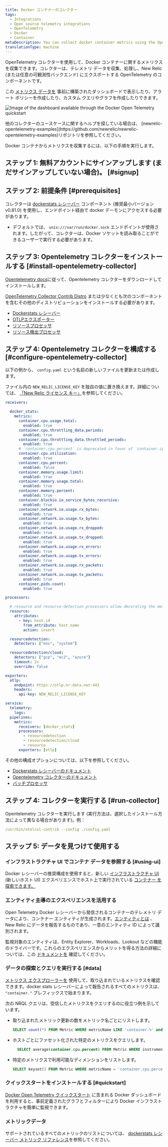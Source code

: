```yaml
---
title: Docker コンテナーのコレクター
tags:
  - Integrations
  - Open source telemetry integrations
  - OpenTelemetry
  - Docker
  - Container
metaDescription: You can collect docker container metrics using the OpenTelemetry collector.
translationType: machine
---
```



OpenTelemetry コレクターを使用して、Docker コンテナーに関するメトリクスを収集できます。コレクターは、テレメトリ データを収集、処理し、New Relic (または任意の可観測性バックエンド) にエクスポートする OpenTelemetry のコンポーネントです。

この [メトリクス データを](#data) 事前に構築されたダッシュボードで表示したり、アラート ポリシーを作成したり、カスタム クエリやグラフを作成したりできます。

<img
  title="Docker Open Telemetry quickstart dashboard"
  alt="Image of the dashboard available through the Docker Open Telemetry quickstart"
  src={infrastructureDockerOTELDashboard}
/>

<Callout variant="tip">
  他のコレクターのユースケースに関するヘルプを探している場合は、 [newrelic-opentelemetry-examples](https://github.com/newrelic/newrelic-opentelemetry-examples)リポジトリを参照してください。
</Callout>

Docker コンテナからメトリクスを収集するには、以下の手順を実行します。

## ステップ 1: 無料アカウントにサインアップします (まだサインアップしていない場合)。 [#signup]

<InlineSignup/>

## ステップ 2: 前提条件 [#prerequisites]

コレクターは [dockerstats レシーバー](https://github.com/open-telemetry/opentelemetry-collector-contrib/tree/main/receiver/dockerstatsreceiver) コンポーネント (推奨最小バージョン v0.81.0) を使用し、エンドポイント経由で docker デーモンにアクセスする必要があります。

* デフォルトでは、 `unix:///var/run/docker.sock` エンドポイントが使用されます。したがって、コレクターは、Docker ソケットを読み取ることができるユーザーで実行する必要があります。

## ステップ 3: Opentelemetry コレクターをインストールする [#install-opentelemetry-collector]

[Opentelemetry docs](https://opentelemetry.io/docs/collector/getting-started/)に従って、Opentelemetry コレクターをダウンロードしてインストールします。

[OpenTelemetry Collector Contrib Distro](https://github.com/open-telemetry/opentelemetry-collector-releases/tree/main/distributions/otelcol-contrib) または少なくとも次のコンポーネントを含むその他のディストリビューションをインストールする必要があります。

* [Dockerstats レシーバー](https://github.com/open-telemetry/opentelemetry-collector-contrib/tree/main/receiver/dockerstatsreceiver)
* [OTLPエクスポーター](https://pkg.go.dev/go.opentelemetry.io/collector/exporter/otlpexporter)
* [リソースプロセッサ](https://github.com/open-telemetry/opentelemetry-collector-contrib/blob/main/processor/resourceprocessor/README.md)
* [リソース検出プロセッサ](https://github.com/open-telemetry/opentelemetry-collector-contrib/blob/main/processor/resourcedetectionprocessor/README.md)

## ステップ 4: Opentelemetry コレクターを構成する [#configure-opentelemetry-collector]

以下の例から、 `config.yaml` という名前の新しいファイルを更新または作成します。

ファイル内の `NEW_RELIC_LICENSE_KEY` を独自の値に置き換えます。詳細については、 [「New Relic ライセンス キー」](/docs/apis/intro-apis/new-relic-api-keys/#license-key)を参照してください。

```yaml
receivers:

  docker_stats:
    metrics:
      container.cpu.usage.total:
        enabled: true
      container.cpu.throttling_data.periods:
        enabled: true
      container.cpu.throttling_data.throttled_periods:
        enabled: true
      # `container.cpu.percent` is deprecated in favor of `container.cpu.utilization` in opentelemetry-collector-contrib v0.79.0
      container.cpu.utilization:
        enabled: true
      container.cpu.percent:
        enabled: false
      container.memory.usage.limit:
        enabled: true
      container.memory.usage.total:
        enabled: true
      container.memory.percent:
        enabled: true
      container.blockio.io_service_bytes_recursive:
        enabled: true
      container.network.io.usage.rx_bytes:
        enabled: true
      container.network.io.usage.tx_bytes:
        enabled: true
      container.network.io.usage.rx_dropped:
        enabled: true
      container.network.io.usage.tx_dropped:
        enabled: true
      container.network.io.usage.rx_errors:
        enabled: true
      container.network.io.usage.tx_errors:
        enabled: true
      container.network.io.usage.rx_packets:
        enabled: true
      container.network.io.usage.tx_packets:
        enabled: true
      container.pids.count:
        enabled: true

processors:

  # resource and resource-detection processors allow decorating the metrics with host attributes
  resource:
    attributes:
      - key: host.id
        from_attribute: host.name
        action: insert

  resourcedetection:
    detectors: ["env", "system"]

  resourcedetection/cloud:
    detectors: ["gcp", "ec2", "azure"]
    timeout: 2s
    override: false

exporters:
  otlp:
    endpoint: https://otlp.nr-data.net:443
    headers:
      api-key: NEW_RELIC_LICENSE_KEY

service:
  telemetry:
    logs:
  pipelines:
    metrics:
      receivers: [docker_stats]
      processors:
        - resourcedetection
        - resourcedetection/cloud
        - resource
      exporters: [otlp]
```

その他の構成オプションについては、以下を参照してください。

* [Dockerstats レシーバーのドキュメント](https://github.com/open-telemetry/opentelemetry-collector-contrib/tree/main/receiver/dockerstatsreceiver#configuration)
* [Opentelemetry コレクターのドキュメント](https://opentelemetry.io/docs/collector/configuration/)
* [バッチプロセッサ](https://github.com/open-telemetry/opentelemetry-collector/blob/main/processor/batchprocessor/README.md)

## ステップ 4: コレクターを実行する [#run-collector]

Opentelemetry コレクターを実行します (実行方法は、選択したインストール方法によって異なる場合があります)。例：

```yaml
/usr/bin/otelcol-contrib --config ./config.yaml
```

## ステップ 5: データを見つけて使用する

### インフラストラクチャ UI でコンテナ データを参照する [#using-ui]

Docker レシーバーの推奨構成を使用すると、新しい [インフラストラクチャ UI](/docs/infrastructure/infrastructure-ui-pages/infrastructure-ui-entities#access-new-ui) (新しいホスト UI) エクスペリエンスでホスト上で実行されている [コンテナー を探索できます。](/docs/infrastructure/infrastructure-ui-pages/hosts-new-view/#containers)

### エンティティ主導のエクスペリエンスを活用する

Open Telemetry Docker レシーバーから発信されるコンテナーのテレメトリ データにより、コンテナー エンティティが生成されます。[エンティティとは](/docs/new-relic-solutions/new-relic-one/core-concepts/what-entity-new-relic/) 、New Relic にデータを報告するものであり、一意のエンティティ ID によって識別されます。

監視対象のエンティティは、Entity Explorer、Workloads、Lookout などの機能のドライバーです。これらのエクスペリエンスからメリットを得る方法の詳細については、この [ドキュメントを](/docs/new-relic-solutions/new-relic-one/core-concepts/new-relic-explorer-view-performance-across-apps-services-hosts/) 確認してください。

### データの探索とクエリを実行する [#data]

[メトリクス エクスプローラーを](/docs/query-your-data/explore-query-data/browse-data/introduction-data-explorer) 使用して、取り込まれているメトリクスを確認できます。docker stats レシーバーによって報告されるすべてのメトリクスは、 `"container."` プレフィックスで始まります。

次の NRQL クエリは、受信したメトリクスをクエリするのに役立つ例を示しています。

* 取り込まれたメトリック更新の数をメトリック名ごとにリストします。

  ```sql
  SELECT count(*) FROM Metric WHERE metricName LIKE 'container.%' and instrumentation.provider='opentelemetry' LIMIT max
  ```

* ホストごとにファセット化された特定のメトリクスをクエリします。

  ```sql
    SELECT average(container.cpu.percent) FROM Metric WHERE instrumentation.provider='opentelemetry' FACET host.name TIMESERIES
  ```

* 特定のメトリクスで利用可能なディメンションをリストします。

  ```sql
  SELECT keyset() FROM Metric WHERE metricName = 'container.cpu.percent'
  ```

### クイックスタートをインストールする [#quickstart]

[Docker Open Telemetry クイックスタート](https://newrelic.com/instant-observability/docker-otel) に含まれる Docker ダッシュボードを利用すると、事前定義されたグラフとフィルターにより Docker インフラストラクチャを簡単に監視できます。

### メトリックデータ

サポートされているすべてのメトリックのリストについては、 [dockerstats レシーバー メトリック リファレンス](https://github.com/open-telemetry/opentelemetry-collector-contrib/blob/main/receiver/dockerstatsreceiver/documentation.md)を参照してください。